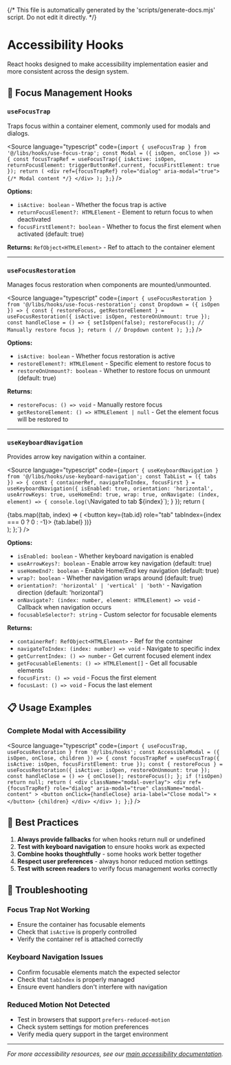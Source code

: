 {/* This file is automatically generated by the 'scripts/generate-docs.mjs' script. Do not edit it directly. */}

<Meta title="Accessibility/Hooks" />

# Accessibility Hooks

React hooks designed to make accessibility implementation easier and more consistent across the design system.

## 🎯 Focus Management Hooks

### `useFocusTrap`

Traps focus within a container element, commonly used for modals and dialogs.

<Source
  language="typescript"
  code={`import { useFocusTrap } from '@/libs/hooks/use-focus-trap';
  const Modal = ({ isOpen, onClose }) => {
    const focusTrapRef = useFocusTrap({
      isActive: isOpen,
      returnFocusElement: triggerButtonRef.current,
      focusFirstElement: true
    });
    return (
      <div ref={focusTrapRef} role="dialog" aria-modal="true">
        {/* Modal content */}
      </div>
    );
};`}
/>

**Options:**

- `isActive: boolean` - Whether the focus trap is active
- `returnFocusElement?: HTMLElement` - Element to return focus to when deactivated
- `focusFirstElement?: boolean` - Whether to focus the first element when activated (default: true)

**Returns:** `RefObject<HTMLElement>` - Ref to attach to the container element

---

### `useFocusRestoration`

Manages focus restoration when components are mounted/unmounted.

<Source
  language="typescript"
  code={`import { useFocusRestoration } from '@/libs/hooks/use-focus-restoration';
  const Dropdown = ({ isOpen }) => {
    const { restoreFocus, getRestoreElement } = useFocusRestoration({
      isActive: isOpen,
      restoreOnUnmount: true
    });
    const handleClose = () => {
      setIsOpen(false);
      restoreFocus(); // Manually restore focus
    };
    return (
      // Dropdown content
    );
};`}
/>

**Options:**

- `isActive: boolean` - Whether focus restoration is active
- `restoreElement?: HTMLElement` - Specific element to restore focus to
- `restoreOnUnmount?: boolean` - Whether to restore focus on unmount (default: true)

**Returns:**

- `restoreFocus: () => void` - Manually restore focus
- `getRestoreElement: () => HTMLElement | null` - Get the element focus will be restored to

---

### `useKeyboardNavigation`

Provides arrow key navigation within a container.

<Source
  language="typescript"
  code={`import { useKeyboardNavigation } from '@/libs/hooks/use-keyboard-navigation';
  const TabList = ({ tabs }) => {
    const { containerRef, navigateToIndex, focusFirst } = useKeyboardNavigation({
      isEnabled: true,
      orientation: 'horizontal',
      useArrowKeys: true,
      useHomeEnd: true,
      wrap: true,
      onNavigate: (index, element) => {
        console.log(\`Navigated to tab \${index}\`);
      }
    });
    return (
      <div ref={containerRef} role="tablist">
        {tabs.map((tab, index) => (
          <button key={tab.id} role="tab" tabIndex={index === 0 ? 0 : -1}>
            {tab.label}
          </button>
        ))}
      </div>
    );
};`}
/>

**Options:**

- `isEnabled: boolean` - Whether keyboard navigation is enabled
- `useArrowKeys?: boolean` - Enable arrow key navigation (default: true)
- `useHomeEnd?: boolean` - Enable Home/End key navigation (default: true)
- `wrap?: boolean` - Whether navigation wraps around (default: true)
- `orientation?: 'horizontal' | 'vertical' | 'both'` - Navigation direction (default: 'horizontal')
- `onNavigate?: (index: number, element: HTMLElement) => void` - Callback when navigation occurs
- `focusableSelector?: string` - Custom selector for focusable elements

**Returns:**

- `containerRef: RefObject<HTMLElement>` - Ref for the container
- `navigateToIndex: (index: number) => void` - Navigate to specific index
- `getCurrentIndex: () => number` - Get current focused element index
- `getFocusableElements: () => HTMLElement[]` - Get all focusable elements
- `focusFirst: () => void` - Focus the first element
- `focusLast: () => void` - Focus the last element

## 📋 Usage Examples

### Complete Modal with Accessibility

<Source
  language="typescript"
  code={`import {
    useFocusTrap,
    useFocusRestoration
  } from '@/libs/hooks';
  const AccessibleModal = ({ isOpen, onClose, children }) => {
    const focusTrapRef = useFocusTrap({
      isActive: isOpen,
      focusFirstElement: true
    });
    const { restoreFocus } = useFocusRestoration({
      isActive: isOpen,
      restoreOnUnmount: true
    });
    const handleClose = () => {
      onClose();
      restoreFocus();
    };
    if (!isOpen) return null;
    return (
      <div className="modal-overlay">
        <div
          ref={focusTrapRef}
          role="dialog"
          aria-modal="true"
          className="modal-content"
        >
          <button onClick={handleClose} aria-label="Close modal">
            ×
          </button>
          {children}
        </div>
      </div>
    );
};`}
/>

## 🔧 Best Practices

1. **Always provide fallbacks** for when hooks return null or undefined
2. **Test with keyboard navigation** to ensure hooks work as expected
3. **Combine hooks thoughtfully** - some hooks work better together
4. **Respect user preferences** - always honor reduced motion settings
5. **Test with screen readers** to verify focus management works correctly

## 🐛 Troubleshooting

### Focus Trap Not Working

- Ensure the container has focusable elements
- Check that `isActive` is properly controlled
- Verify the container ref is attached correctly

### Keyboard Navigation Issues

- Confirm focusable elements match the expected selector
- Check that `tabIndex` is properly managed
- Ensure event handlers don't interfere with navigation

### Reduced Motion Not Detected

- Test in browsers that support `prefers-reduced-motion`
- Check system settings for motion preferences
- Verify media query support in the target environment

---

_For more accessibility resources, see our [main accessibility documentation](/docs/accessibility-index--docs)._

